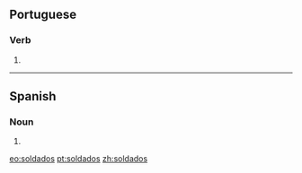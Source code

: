 ==Portuguese==

===Verb===
{{pt-pp|soldad|soldar}}

# {{pt-verb form of|soldar|ar|past participle|masculine|plural}}

----

==Spanish==

===Noun===
{{head|es|noun form|g=m-p}}

# {{plural of|soldado|lang=es|nocat=1}}

[[eo:soldados]]
[[pt:soldados]]
[[zh:soldados]]
